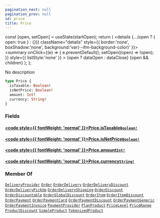 ```yaml
---
pagination_next: null
pagination_prev: null
id: price
title: Price
---
```









  const [open, setOpen] = useState(startOpen);
  return (
    <details {...(open ? { open: true } : {})} className="details" style={{ border:'none', boxShadow:'none', background:'var(--ifm-background-color)' }}>
      <summary
        onClick={(e) => {
          e.preventDefault();
          setOpen((open) => !open);
        }}
        style={{ listStyle:'none' }}
      >
      {open ? dataOpen : dataClose}
      </summary>
      {open && children}
    </details>
  );
};








No description


```graphql
type Price {
  isTaxable: Boolean!
  isNetPrice: Boolean!
  amount: Int!
  currency: String!
}
```




### Fields

#### [<code style={{ fontWeight: 'normal' }}>Price.<b>isTaxable</b></code>](#)<Bullet />[`Boolean!`](/schema/types/scalars/boolean.mdx) <Badge class="badge badge--secondary" text="non-null"/> <Badge class="badge badge--secondary" text="scalar"/> 



#### [<code style={{ fontWeight: 'normal' }}>Price.<b>isNetPrice</b></code>](#)<Bullet />[`Boolean!`](/schema/types/scalars/boolean.mdx) <Badge class="badge badge--secondary" text="non-null"/> <Badge class="badge badge--secondary" text="scalar"/> 



#### [<code style={{ fontWeight: 'normal' }}>Price.<b>amount</b></code>](#)<Bullet />[`Int!`](/schema/types/scalars/int.mdx) <Badge class="badge badge--secondary" text="non-null"/> <Badge class="badge badge--secondary" text="scalar"/> 



#### [<code style={{ fontWeight: 'normal' }}>Price.<b>currency</b></code>](#)<Bullet />[`String!`](/schema/types/scalars/string.mdx) <Badge class="badge badge--secondary" text="non-null"/> <Badge class="badge badge--secondary" text="scalar"/> 







### Member Of

[`DeliveryProvider`](/schema/types/objects/delivery-provider.mdx)  <Badge class="badge badge--secondary" text="object"/><Bullet />[`Order`](/schema/types/objects/order.mdx)  <Badge class="badge badge--secondary" text="object"/><Bullet />[`OrderDelivery`](/schema/types/interfaces/order-delivery.mdx)  <Badge class="badge badge--secondary" text="interface"/><Bullet />[`OrderDeliveryDiscount`](/schema/types/objects/order-delivery-discount.mdx)  <Badge class="badge badge--secondary" text="object"/><Bullet />[`OrderDeliveryPickUp`](/schema/types/objects/order-delivery-pick-up.mdx)  <Badge class="badge badge--secondary" text="object"/><Bullet />[`OrderDeliveryShipping`](/schema/types/objects/order-delivery-shipping.mdx)  <Badge class="badge badge--secondary" text="object"/><Bullet />[`OrderDiscount`](/schema/types/objects/order-discount.mdx)  <Badge class="badge badge--secondary" text="object"/><Bullet />[`OrderDiscountable`](/schema/types/interfaces/order-discountable.mdx)  <Badge class="badge badge--secondary" text="interface"/><Bullet />[`OrderGlobalDiscount`](/schema/types/objects/order-global-discount.mdx)  <Badge class="badge badge--secondary" text="object"/><Bullet />[`OrderItem`](/schema/types/objects/order-item.mdx)  <Badge class="badge badge--secondary" text="object"/><Bullet />[`OrderItemDiscount`](/schema/types/objects/order-item-discount.mdx)  <Badge class="badge badge--secondary" text="object"/><Bullet />[`OrderPayment`](/schema/types/interfaces/order-payment.mdx)  <Badge class="badge badge--secondary" text="interface"/><Bullet />[`OrderPaymentCard`](/schema/types/objects/order-payment-card.mdx)  <Badge class="badge badge--secondary" text="object"/><Bullet />[`OrderPaymentDiscount`](/schema/types/objects/order-payment-discount.mdx)  <Badge class="badge badge--secondary" text="object"/><Bullet />[`OrderPaymentGeneric`](/schema/types/objects/order-payment-generic.mdx)  <Badge class="badge badge--secondary" text="object"/><Bullet />[`OrderPaymentInvoice`](/schema/types/objects/order-payment-invoice.mdx)  <Badge class="badge badge--secondary" text="object"/><Bullet />[`PaymentProvider`](/schema/types/objects/payment-provider.mdx)  <Badge class="badge badge--secondary" text="object"/><Bullet />[`PlanProduct`](/schema/types/objects/plan-product.mdx)  <Badge class="badge badge--secondary" text="object"/><Bullet />[`PriceLevel`](/schema/types/objects/price-level.mdx)  <Badge class="badge badge--secondary" text="object"/><Bullet />[`PriceRange`](/schema/types/objects/price-range.mdx)  <Badge class="badge badge--secondary" text="object"/><Bullet />[`ProductDiscount`](/schema/types/objects/product-discount.mdx)  <Badge class="badge badge--secondary" text="object"/><Bullet />[`SimpleProduct`](/schema/types/objects/simple-product.mdx)  <Badge class="badge badge--secondary" text="object"/><Bullet />[`TokenizedProduct`](/schema/types/objects/tokenized-product.mdx)  <Badge class="badge badge--secondary" text="object"/>

